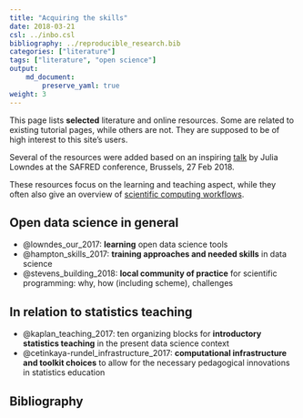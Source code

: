 ```yaml
---
title: "Acquiring the skills"
date: 2018-03-21
csl: ../inbo.csl
bibliography: ../reproducible_research.bib
categories: ["literature"]
tags: ["literature", "open science"]
output: 
    md_document:
        preserve_yaml: true
weight: 3
---
```


This page lists **selected** literature and online resources. Some are related to existing tutorial pages, while others are not. They are supposed to be of high interest to this site's users.

Several of the resources were added based on an inspiring
[talk](https://docs.google.com/presentation/d/10KkXEv4r3wWtdKvB6RFOPe809eMNldODaRqQxn-jeME/edit?usp=sharing) 
by Julia Lowndes at the SAFRED conference, Brussels, 27 Feb 2018.

These resources focus on the learning and teaching aspect, while they often also give an overview of [scientific computing workflows](../computing).

## Open data science in general

- @lowndes_our_2017: **learning** open data science tools
- @hampton_skills_2017: **training approaches and needed skills** in data science
- @stevens_building_2018: **local community of practice** for scientific programming: why, how (including scheme), challenges

## In relation to statistics teaching

- @kaplan_teaching_2017: ten organizing blocks for **introductory statistics teaching** in the present data science context
- @cetinkaya-rundel_infrastructure_2017: **computational infrastructure and toolkit choices** to allow for the necessary pedagogical innovations in statistics education

## Bibliography
